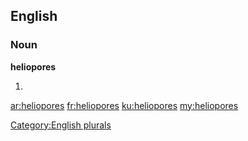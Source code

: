 ==English==

===Noun===
'''heliopores'''

# {{plural of|heliopore}}

[[Category:English plurals]]

[[ar:heliopores]]
[[fr:heliopores]]
[[ku:heliopores]]
[[my:heliopores]]